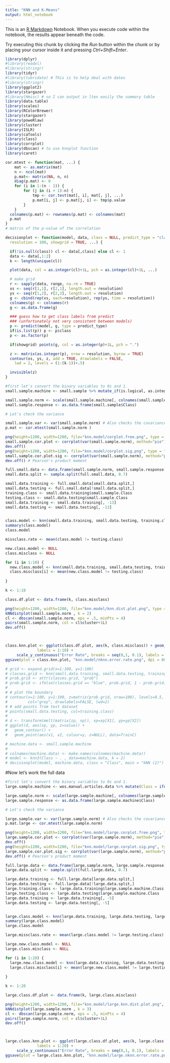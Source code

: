 ---
title: "KNN and K-Means"
output: html_notebook
---

This is an [R Markdown](http://rmarkdown.rstudio.com) Notebook. When you execute code within the notebook, the results appear beneath the code. 

Try executing this chunk by clicking the *Run* button within the chunk or by placing your cursor inside it and pressing *Ctrl+Shift+Enter*. 

```{r}
library(dplyr)
#library(readxl)
#library(stringr)
library(tidyr)
#library(lubridate) # This is to help deal with dates
#library(stringr)
library(ggplot2)
library(stargazer)
#library(Hmisc) # so I can output in ltex easily the summary table
library(data.table)
library(scales)
library(RColorBrewer)
library(stargazer)
library(poweRlaw)
library(cluster)
library(ISLR)
library(caTools)
library(class)
library(corrplot)
library(dbscan) # to use knnplot function
library(caret)

```
```{r}
cor.mtest <- function(mat, ...) {
    mat <- as.matrix(mat)
    n <- ncol(mat)
    p.mat<- matrix(NA, n, n)
    diag(p.mat) <- 0
    for (i in 1:(n - 1)) {
        for (j in (i + 1):n) {
            tmp <- cor.test(mat[, i], mat[, j], ...)
            p.mat[i, j] <- p.mat[j, i] <- tmp$p.value
        }
    }
  colnames(p.mat) <- rownames(p.mat) <- colnames(mat)
  p.mat
}
# matrix of the p-value of the correlation

decisionplot <- function(model, data, class = NULL, predict_type = "class",
  resolution = 100, showgrid = TRUE, ...) {

  if(!is.null(class)) cl <- data[,class] else cl <- 1
  data <- data[,1:2]
  k <- length(unique(cl))

  plot(data, col = as.integer(cl)+1L, pch = as.integer(cl)+1L, ...)

  # make grid
  r <- sapply(data, range, na.rm = TRUE)
  xs <- seq(r[1,1], r[2,1], length.out = resolution)
  ys <- seq(r[1,2], r[2,2], length.out = resolution)
  g <- cbind(rep(xs, each=resolution), rep(ys, time = resolution))
  colnames(g) <- colnames(r)
  g <- as.data.frame(g)

  ### guess how to get class labels from predict
  ### (unfortunately not very consistent between models)
  p <- predict(model, g, type = predict_type)
  if(is.list(p)) p <- p$class
  p <- as.factor(p)

  if(showgrid) points(g, col = as.integer(p)+1L, pch = ".")

  z <- matrix(as.integer(p), nrow = resolution, byrow = TRUE)
  contour(xs, ys, z, add = TRUE, drawlabels = FALSE,
    lwd = 2, levels = (1:(k-1))+.5)

  invisible(z)
}
```



```{r}

#first let's convert the binary variables to 0s and 1.
small.sample.machine <- small.sample %>% mutate_if(is.logical, as.integer) %>% select(-c(1:4,6,9:11,14, 17:20,23:31)) %>% drop_na()

small.sample.norm <- scale(small.sample.machine[, colnames(small.sample.machine) != "Class"]) #Scaling to control the variance levels
small.sample.response <- as.data.frame(small.sample$Class)

# Let's check the variance

small.sample.var <- var(small.sample.norm) # Also checks the covariance?
p.mat <- cor.mtest(small.sample.norm )

png(height=1200, width=1200, file="knn.model/corplot.free.png", type = "cairo", pointsize = 20)
small.sample.cor.plot <- corrplot(var(small.sample.norm), method="pie")
dev.off()
png(height=1200, width=1200, file="knn.model/corplot.sig.png", type = "cairo", pointsize = 20)
small.sample.cor.plot.sig <- corrplot(var(small.sample.norm), method="pie", p.mat = p.mat, sig.level = 0.05)
dev.off() # Pearson's product moment

full.small.data <- data.frame(small.sample.norm, small.sample.response)
small.data.split <- sample.split(full.small.data, 0.7) 

small.data.training <- full.small.data[small.data.split,]
small.data.testing <- full.small.data[!small.data.split,]
training.class <- small.data.training$small.sample.Class
testing.class <- small.data.testing$small.sample.Class
small.data.training <- small.data.training[, -13]
small.data.testing <- small.data.testing[, -13]


class.model <- knn(small.data.training, small.data.testing, training.class, k = 1)
summary(class.model)
class.model

missclass.rate <- mean(class.model != testing.class)

new.class.model <- NULL
class.misclass <- NULL

for (i in 1:10) {
  new.class.model <- knn(small.data.training, small.data.testing, training.class, k = i)
  class.misclass[i] <- mean(new.class.model != testing.class)
  
}

k <- 1:10

class.df.plot <- data.frame(k, class.misclass)

png(height=1200, width=1200, file="knn.model/knn.dist.plot.png", type = "cairo", pointsize = 20)
kNNdistplot(small.sample.norm , k = 2)
cl <- dbscan(small.sample.norm, eps = .5, minPts = 4)
pairs(small.sample.norm, col = cl$cluster+1L)
dev.off()



class.knn.plot <- ggplot(class.df.plot, aes(k, class.misclass)) + geom_point() + geom_line() + scale_x_continuous("K Model", breaks = 1:10,
              labels = 1:10) +
     scale_y_continuous("Error Rate", breaks = seq(0,1, 0.1), labels = seq(0,1, 0.1)) + theme_bw(base_size = 12, base_family = "serif") 
ggsave(plot = class.knn.plot, "knn.model/nknn.error.rate.png", dpi = 600, width = 6,  height = 5, units = 'in')

# grid <- expand.grid(x=1:100, y=1:100)
# classes.grid <- knn(small.data.training, small.data.testing, training.class, k = 1, prob = T)  # note last argument
# prob.grid <- attr(classes.grid, "prob")
# prob.grid <- ifelse(classes.grid == "blue", prob.grid, 1 - prob.grid)
# 
# # plot the boundary
# contour(x=1:100, y=1:100, z=matrix(prob.grid, nrow=100), levels=0.5,
#         col="grey", drawlabels=FALSE, lwd=2)
# # add points from test dataset
# points(small.data.testing, col=training.class)
# 
# d <- transform(melt(matrix(zp, np)), xp=xp[X1], yp=yp[X2])
# ggplot(d, aes(xp, yp, z=value)) + 
#   geom_contour() + 
#   geom_point(aes(x1, x2, colour=y, z=NULL), data=TrainC)

# machine.data <- small.sample.machine
# 
# colnames(machine.data) <- make.names(colnames(machine.data))
# model <- knn3(Class ~ . , data=machine.data, k = 2)
# decisionplot(model, machine.data, class = "Class", main = "kNN (2)") #not working

```




#Now let's work the full data

```{r}

#first let's convert the binary variables to 0s and 1.
large.sample.machine <- wos.manual.articles.data %>% mutate(Class = ifelse(Selected == TRUE, "CSS", "Natural")) %>% select(-c(1:10, 13:18, 21)) %>% drop_na() %>% mutate_if(is.character, as.factor)

large.sample.norm <- scale(large.sample.machine[, colnames(large.sample.machine) != "Class"]) #Scaling to control the variance levels
large.sample.response <- as.data.frame(large.sample.machine$Class)

# Let's check the variance

large.sample.var <- var(large.sample.norm) # Also checks the covariance?
p.mat.large <- cor.mtest(large.sample.norm)

png(height=1200, width=1200, file="knn.model/large.corplot.free.png", type = "cairo", pointsize = 20)
large.sample.cor.plot <- corrplot(var(large.sample.norm), method="pie")
dev.off()
png(height=1200, width=1200, file="knn.model/large.corplot.sig.png", type = "cairo", pointsize = 20)
large.sample.cor.plot.sig <- corrplot(var(large.sample.norm), method="pie", p.mat = p.mat.large, sig.level = 0.01)
dev.off() # Pearson's product moment

full.large.data <- data.frame(large.sample.norm, large.sample.response)
large.data.split <- sample.split(full.large.data, 0.7) 

large.data.training <- full.large.data[large.data.split,]
large.data.testing <- full.large.data[!large.data.split,]
large.training.class <- large.data.training$large.sample.machine.Class
large.testing.class <- large.data.testing$large.sample.machine.Class
large.data.training <- large.data.training[, -5]
large.data.testing <- large.data.testing[, -5]


large.class.model <- knn(large.data.training, large.data.testing, large.training.class, k = 1)
summary(large.class.model)
large.class.model

large.missclass.rate <- mean(large.class.model != large.testing.class)

large.new.class.model <- NULL
large.class.misclass <- NULL

for (i in 1:20) {
  large.new.class.model <- knn(large.data.training, large.data.testing, large.training.class, k = i)
  large.class.misclass[i] <- mean(large.new.class.model != large.testing.class)
  
}

k <- 1:20

large.class.df.plot <- data.frame(k, large.class.misclass)

png(height=1200, width=1200, file="knn.model/large.knn.dist.plot.png", type = "cairo", pointsize = 20)
kNNdistplot(large.sample.norm , k = 3)
cl <- dbscan(large.sample.norm, eps = .5, minPts = 4)
pairs(large.sample.norm, col = cl$cluster+1L)
dev.off()



large.class.knn.plot <- ggplot(large.class.df.plot, aes(k, large.class.misclass)) + geom_point() + geom_line() + scale_x_continuous("K Model (Large Sample)", breaks = 1:20,
              labels = 1:20) +
     scale_y_continuous("Error Rate", breaks = seq(0,1, 0.1), labels = seq(0,1, 0.1)) + theme_bw(base_size = 12, base_family = "serif") 
ggsave(plot = large.class.knn.plot, "knn.model/large.nknn.error.rate.png", dpi = 600, width = 6,  height = 5, units = 'in')


```

